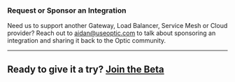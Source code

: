 ### Request or Sponsor an Integration
Need us to support another Gateway, Load Balancer, Service Mesh or Cloud provider? Reach out to aidan@useoptic.com to talk about sponsoring an integration and sharing it back to the Optic community.

---

## Ready to give it a try? [Join the Beta](https://4babutyltxb.typeform.com/to/qd6PHfHI)
